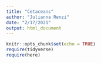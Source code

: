 ```yaml
---
title: "Cetaceans"
author: "Julianna Renzi"
date: "2/17/2021"
output: html_document
---
```


```r
knitr::opts_chunk$set(echo = TRUE)
require(tidyverse)
require(here)
```

